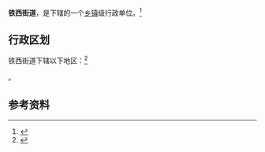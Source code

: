 {{中国乡级行政区|21/02/14/002/000}}

'''铁西街道'''，是{{PRC admin/fullname|21/02/14/002/000|3}}下辖的一个[[乡镇|乡镇]]级行政单位。<ref>{{PRC admin/ref sgc|{{PRC admin/parent|21/02/14/002/000}}}}</ref>

== 行政区划 ==

铁西街道下辖以下地区：<ref>{{PRC admin/ref sgc|21/02/14/002/000}}</ref>

{{PRC admin/children|21/02/14/002/000}}。

== 参考资料 ==

{{reflist}}

{{行政区划小作品}}
{{PRC admin/navcat|21/02/14/002/000}}